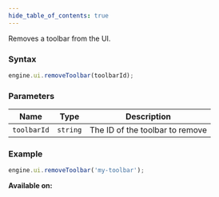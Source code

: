 ```yaml
---
hide_table_of_contents: true
---
```



Removes a toolbar from the UI.

### Syntax

```js
engine.ui.removeToolbar(toolbarId);
```

### Parameters

| Name        | Type     | Description                     |
| ----------- | -------- | ------------------------------- |
| `toolbarId` | `string` | The ID of the toolbar to remove |

### Example

```js
engine.ui.removeToolbar('my-toolbar');
```

**Available on:** <ClientTag />
